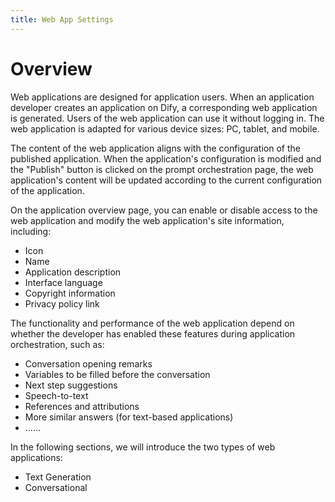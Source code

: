 ```yaml
---
title: Web App Settings
---
```


# Overview

Web applications are designed for application users. When an application developer creates an application on Dify, a corresponding web application is generated. Users of the web application can use it without logging in. The web application is adapted for various device sizes: PC, tablet, and mobile.

The content of the web application aligns with the configuration of the published application. When the application's configuration is modified and the "Publish" button is clicked on the prompt orchestration page, the web application's content will be updated according to the current configuration of the application.

On the application overview page, you can enable or disable access to the web application and modify the web application's site information, including:

* Icon
* Name
* Application description
* Interface language
* Copyright information
* Privacy policy link

The functionality and performance of the web application depend on whether the developer has enabled these features during application orchestration, such as:

* Conversation opening remarks
* Variables to be filled before the conversation
* Next step suggestions
* Speech-to-text
* References and attributions
* More similar answers (for text-based applications)
* ......

In the following sections, we will introduce the two types of web applications:

* Text Generation
* Conversational